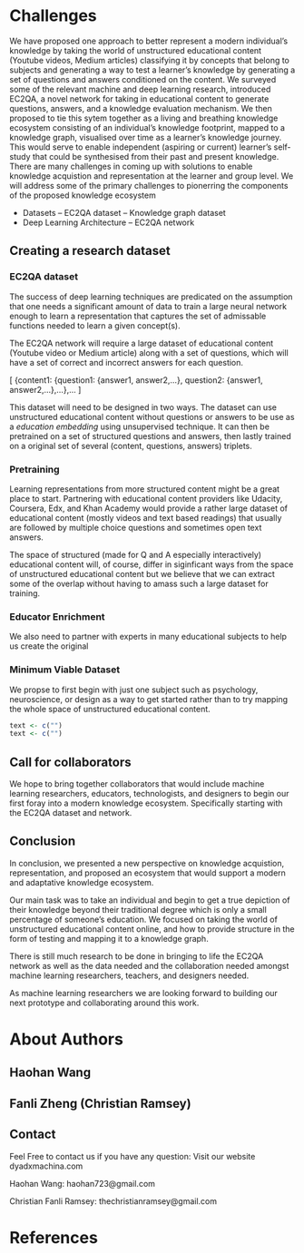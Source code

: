 
# Challenges

We have proposed one approach to better represent a modern individual's knowledge by taking the world of unstructured educational content (Youtube videos, Medium articles) classifying it by concepts that belong to subjects and generating a way to test a learner's knowledge by generating a set of questions and answers conditioned on the content. We surveyed some of the relevant machine and deep learning research, introduced EC2QA, a novel network for taking in educational content to generate questions, answers, and a knowledge evaluation mechanism. We then proposed to tie this sytem together as a living and breathing knowledge ecosystem consisting of an individual's knowledge footprint, mapped to a knowledge graph, visualised over time as a learner's knowledge journey. This would serve to enable independent (aspiring or current) learner's self-study that could be synthesised from their past and present knowledge. There are many challenges in coming up with solutions to enable knowledge acquistion and representation at the learner and group level. We will address some of the primary challenges to pionerring the components of the proposed knowledge ecosystem                                                        

- Datasets
-- EC2QA dataset
-- Knowledge graph dataset
- Deep Learning Architecture
-- EC2QA network

## Creating a research dataset

### EC2QA dataset
The success of deep learning techniques are predicated on the assumption that one needs a significant amount of data to train a large neural network enough to learn a representation that captures the set of admissable functions needed to learn a given concept(s). 

The EC2QA network will require a large dataset of educational content (Youtube video or Medium article) along with a set of questions,  which will have a set of correct and incorrect answers for each question.

\[
 \{content1: \{question1: \{answer1, answer2,...\},  question2: \{answer1, answer2,...\},...\},... 
\]

This dataset will need to be designed in two ways. The dataset can use unstructured educational content without questions or answers to be use as a *education embedding* using unsupervised technique. It can then be pretrained on a set of structured questions and answers, then lastly trained on a original set of several (content, questions, answers) triplets. 

### Pretraining
Learning representations from more structured content might be a great place to start. Partnering with educational content providers like Udacity, Coursera, Edx, and Khan Academy would provide a rather large dataset of educational content (mostly videos and text based readings) that usually are followed by multiple choice questions and sometimes open text answers. 

The space of structured (made for Q and A especially interactively) educational content will, of course, differ in siginficant ways from the space of unstructured educational content but we believe that we can extract some of the overlap without having to amass such a large dataset for training.

### Educator Enrichment
We also need to partner with experts in many educational subjects to help us create the original  

### Minimum Viable Dataset

We propse to first begin with just one subject such as psychology, neuroscience, or design as a way to get started rather than to try mapping the whole space of unstructured educational content. 




```r
text <- c("")
text <- c("")
```


## Call for collaborators 

We hope to bring together collaborators that would include machine learning researchers, educators, technologists, and designers to begin our first foray into a modern knowledge ecosystem. Specifically starting with the EC2QA dataset and network. 

## Conclusion

In conclusion, we presented a new perspective on knowledge acquistion, representation, and proposed an ecosystem that would support a modern and adaptative knowledge ecosystem.

Our main task was to take an individual and begin to get a true depiction of their knowledge beyond their traditional degree which is only a small percentage of someone's education. We focused on taking the world of unstructured educational content online, and how to provide structure in the form of testing and mapping it to a knowledge graph. 

There is still much research to be done in bringing to life the EC2QA network as well as the data needed and the collaboration needed amongst machine learning researchers, teachers, and designers needed.

As machine learning researchers we are looking forward to building our next prototype and collaborating around this work. 



# About Authors

## Haohan Wang
## Fanli Zheng (Christian Ramsey)
## Contact
Feel Free to contact us if you have any question:
Visit our website dyadxmachina.com

Haohan Wang: haohan723@gmail.com

Christian Fanli Ramsey: thechristianramsey@gmail.com

# References